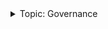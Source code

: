 <details><summary>Topic: Governance</summary>

This section is part of a series on the topic of *Governance*.

Docs:

- [Introduction to governance](/docs/concepts/vega-protocol.md#governance)
- [Tutorials: Governance proposals](/docs/tutorials/proposals/index.md)

Tools:

- [Governance dApp ↗](https://token.fairground.wtf/)

</details>